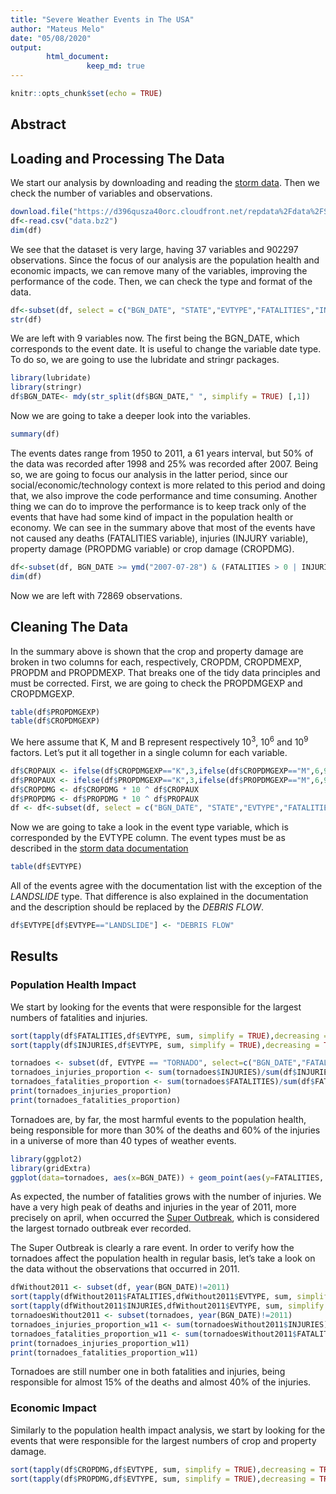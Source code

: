 ```yaml
---
title: "Severe Weather Events in The USA"
author: "Mateus Melo"
date: "05/08/2020"
output:
        html_document:
                 keep_md: true
---
```


```r
knitr::opts_chunk$set(echo = TRUE)
```

## Abstract


## Loading and Processing The Data

We start our analysis by downloading  and reading the [storm data](https://d396qusza40orc.cloudfront.net/repdata%2Fdata%2FStormData.csv.bz2). Then we check the number of variables and observations.

```r
download.file("https://d396qusza40orc.cloudfront.net/repdata%2Fdata%2FStormData.csv.bz2","data.bz2")
df<-read.csv("data.bz2")
dim(df)
```

We see that the dataset is very large, having 37 variables and 902297 observations. Since the focus of our analysis are the population health and economic impacts, we can remove many of the variables, improving the performance of the code. Then, we can check the type and format of the data.

```r
df<-subset(df, select = c("BGN_DATE", "STATE","EVTYPE","FATALITIES","INJURIES","PROPDMG","PROPDMGEXP","CROPDMG","CROPDMGEXP"))
str(df)
```

We are left with 9 variables now. The first  being  the BGN_DATE, which corresponds to the event date. It is useful to change the variable date type. To do so, we are going to use the lubridate and stringr packages.

```r
library(lubridate)
library(stringr)
df$BGN_DATE<- mdy(str_split(df$BGN_DATE," ", simplify = TRUE) [,1])
```

Now we are going to take a deeper look into the variables.

```r
summary(df)
```

The events dates range from 1950 to 2011, a 61 years interval, but 50% of the data was recorded after 1998 and 25% was recorded after 2007. Being so, we are going to focus our analysis in the latter period, since our social/economic/technology context is more related to this period and doing that, we also improve the code performance and time consuming. Another thing we can do to improve the performance is to keep track only of the events that have had some kind of impact in the population health or economy. We can see in the summary above that most of the events have not caused any deaths (FATALITIES variable), injuries (INJURY variable), property damage (PROPDMG variable) or crop damage (CROPDMG).

```r
df<-subset(df, BGN_DATE >= ymd("2007-07-28") & (FATALITIES > 0 | INJURIES > 0 | PROPDMG > 0 | CROPDMG >0))
dim(df)
```

Now we are left with 72869 observations.


## Cleaning The Data

In the summary above is shown that the crop and property damage are broken in two columns for each, respectively, CROPDM, CROPDMEXP, PROPDM and PROPDMEXP. That breaks one of the tidy data principles and must be corrected. First, we are going to check the PROPDMGEXP and CROPDMGEXP. 
```r
table(df$PROPDMGEXP)
table(df$CROPDMGEXP)
```

We here assume that K, M and B represent respectively 10<sup>3</sup>, 10<sup>6</sup> and 10<sup>9</sup> factors. Let's put it all together in a single column for each variable.

```r
df$CROPAUX <- ifelse(df$CROPDMGEXP=="K",3,ifelse(df$CROPDMGEXP=="M",6,9))
df$PROPAUX <- ifelse(df$PROPDMGEXP=="K",3,ifelse(df$PROPDMGEXP=="M",6,9))
df$CROPDMG <- df$CROPDMG * 10 ^ df$CROPAUX
df$PROPDMG <- df$PROPDMG * 10 ^ df$PROPAUX
df <- df<-subset(df, select = c("BGN_DATE", "STATE","EVTYPE","FATALITIES","INJURIES","PROPDMG","CROPDMG"))
```

Now we are going to take a look in the event type variable, which is corresponded by the EVTYPE column. The event types must be as described in the [storm data documentation](https://d396qusza40orc.cloudfront.net/repdata%2Fpeer2_doc%2Fpd01016005curr.pdf)

```r
table(df$EVTYPE)
```

All of the events agree with the documentation list with the exception of the *LANDSLIDE* type. That difference is also explained in  the documentation and the description should be replaced by the *DEBRIS FLOW*.

```r
df$EVTYPE[df$EVTYPE=="LANDSLIDE"] <- "DEBRIS FLOW"
```


## Results


### Population Health Impact

We start by looking for the events that were responsible for the largest numbers of fatalities and injuries.

```r
sort(tapply(df$FATALITIES,df$EVTYPE, sum, simplify = TRUE),decreasing = TRUE)[1:10]
sort(tapply(df$INJURIES,df$EVTYPE, sum, simplify = TRUE),decreasing = TRUE)[1:10]
```


```r
tornadoes <- subset(df, EVTYPE == "TORNADO", select=c("BGN_DATE","FATALITIES", "INJURIES"))
tornadoes_injuries_proportion <- sum(tornadoes$INJURIES)/sum(df$INJURIES)
tornadoes_fatalities_proportion <- sum(tornadoes$FATALITIES)/sum(df$FATALITIES)
print(tornadoes_injuries_proportion)
print(tornadoes_fatalities_proportion)
```

Tornadoes are, by far, the most harmful events to the population health, being responsible for more than 30% of the deaths and 60% of the injuries in a universe of more than 40 types of weather events.

```r
library(ggplot2)
library(gridExtra)
ggplot(data=tornadoes, aes(x=BGN_DATE)) + geom_point(aes(y=FATALITIES, colour="Fatalities")) + geom_line(aes(y=INJURIES, colour="Injuries")) + labs(x="Date", y="", title="Fatalities and Injuries by Tornadoes in The USA")
```

As expected, the number of fatalities grows with the number of injuries. We have a very high peak of deaths and injuries in the year of 2011, more precisely on april, when occurred the [Super Outbreak](https://en.wikipedia.org/wiki/2011_Super_Outbreak), which is considered the largest tornado outbreak ever recorded.

The Super Outbreak is clearly a rare event. In order to verify how the tornadoes affect the population health in regular basis, let's take a look on the data without the observations that occurred in 2011.

```r
dfWithout2011 <- subset(df, year(BGN_DATE)!=2011)
sort(tapply(dfWithout2011$FATALITIES,dfWithout2011$EVTYPE, sum, simplify = TRUE),decreasing = TRUE)[1:10]
sort(tapply(dfWithout2011$INJURIES,dfWithout2011$EVTYPE, sum, simplify = TRUE),decreasing = TRUE)[1:10]
tornadoesWithout2011 <- subset(tornadoes, year(BGN_DATE)!=2011)
tornadoes_injuries_proportion_w11 <- sum(tornadoesWithout2011$INJURIES)/sum(dfWithout2011$INJURIES)
tornadoes_fatalities_proportion_w11 <- sum(tornadoesWithout2011$FATALITIES)/sum(dfWithout2011$FATALITIES)
print(tornadoes_injuries_proportion_w11)
print(tornadoes_fatalities_proportion_w11)
```

Tornadoes are still number one in both fatalities and injuries, being responsible for almost 15% of the deaths and almost 40% of the injuries.

### Economic Impact

Similarly to the population health impact analysis, we start by looking for the events that were responsible for the largest numbers of crop and property damage.

```r
sort(tapply(df$CROPDMG,df$EVTYPE, sum, simplify = TRUE),decreasing = TRUE)[1:10]
sort(tapply(df$PROPDMG,df$EVTYPE, sum, simplify = TRUE),decreasing = TRUE)[1:10]
```
